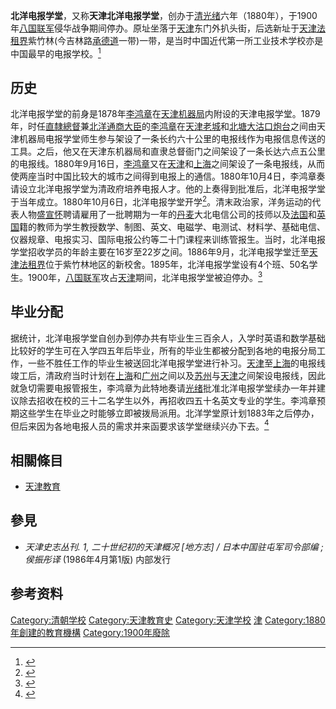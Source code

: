 {{Infobox University
|Name=北洋电报学堂
|EnglishName=
|SealImage=
|SealInfo=
|Motto=
|Established=1880年
|Type=电报学
|President=
|Location=[[天津市|天津市]]
|Campus=
|AreaTotal=
|Department=
|Faculty=
|Professor=
|Associate Professor=
|Assistant Professor=
|Lecturer=
|Student=
|Undergraduate=
|Postgraduate=
|Website=
}}

'''北洋电报学堂'''，又称'''天津北洋电报学堂'''，创办于[[清|清]][[光绪|光绪]]六年（1880年），于1900年[[八国联军|八国联军]]侵华战争期间停办。原址坐落于[[天津|天津]]东门外扒头街，后选新址于[[天津法租界|天津法租界]]紫竹林(今吉林路[[承德道|承德道]]一带)一带，是当时中国近代第一所工业技术学校亦是中国最早的电报学校。<ref>{{Cite web |url=http://tianjin.enorth.com.cn/system/2007/10/12/002136981.shtml |title=中国近代天津百个历史第一——教育 |accessdate=2011-02-08 |archive-date=2011-05-21 |archive-url=https://web.archive.org/web/20110521165202/http://tianjin.enorth.com.cn/system/2007/10/12/002136981.shtml |dead-url=no }}</ref>

== 历史 ==
北洋电报学堂的前身是1878年[[李鸿章|李鸿章]]在[[天津机器局|天津机器局]]内附设的天津电报学堂。1879年，时任[[直隸總督|直隸總督]]兼[[北洋通商大臣|北洋通商大臣]]的[[李鸿章|李鸿章]]在[[天津老城|天津老城]]和[[北塘|北塘]][[大沽口炮台|大沽口炮台]]之间由天津机器局电报学堂师生参与架设了一条长约六十公里的电报线作为电报信息传送的工具。之后，他又在天津东机器局和直隶总督衙门之间架设了一条长达六点五公里的电报线。1880年9月16日，[[李鸿章|李鸿章]]又在[[天津|天津]]和[[上海|上海]]之间架设了一条电报线，从而使两座当时中国比较大的城市之间得到电报上的通信。1880年10月4日，李鸿章奏请设立北洋电报学堂为清政府培养电报人才。他的上奏得到批准后，北洋电报学堂于当年成立。1880年10月6日，北洋电报学堂开学<ref>{{Cite book|title=近代中国报道 1839-1919 插图本|last=[[齐钟久|齐钟久]]主编；中国革命博物馆编|first=|publisher=北京：[[首都师范大学出版社|首都师范大学出版社]]|year=2000.06|isbn=7-81039-607-2|location=|pages=314}}</ref>。清末政治家，洋务运动的代表人物[[盛宣怀|盛宣怀]]聘请雇用了一批聘期为一年的[[丹麦|丹麦]]大北电信公司的技师以及[[法国|法国]]和[[英国|英国]]籍的教师为学生教授数学、制图、英文、电磁学、电测试、材料学、基础电信、仪器规章、电报实习、国际电报公约等二十门课程来训练管报生。当时，北洋电报学堂招收学员的年龄主要在16岁至22岁之间。1886年9月，北洋电报学堂迁至[[天津法租界|天津法租界]]位于紫竹林地区的新校舍。1895年，北洋电报学堂设有4个班、50名学生。1900年，[[八国联军|八国联军]]攻占[[天津|天津]]期间，北洋电报学堂被迫停办。<ref>{{Cite web |url=http://news.enorth.com.cn/system/2005/04/23/001011029.shtml |title=天津教育引领中国新学潮流 |accessdate=2011-02-08 |archive-date=2006-05-10 |archive-url=https://web.archive.org/web/20060510112542/http://news.enorth.com.cn/system/2005/04/23/001011029.shtml |dead-url=no }}</ref>

== 毕业分配 ==
据统计，北洋电报学堂自创办到停办共有毕业生三百余人，入学时英语和数学基础比较好的学生可在入学四五年后毕业，所有的毕业生都被分配到各地的电报分局工作，一些不胜任工作的毕业生被送回北洋电报学堂进行补习。[[天津|天津]]至[[上海|上海]]的电报线竣工后，清政府当时计划在[[上海|上海]]和[[广州|广州]]之间以及[[苏州|苏州]]与[[天津|天津]]之间架设电报线，因此就急切需要电报管报生，李鸿章为此特地奏请[[光绪|光绪]]批准北洋电报学堂续办一年并建议除去招收在校的三十二名学生以外，再招收四五十名英文专业的学生。李鸿章预期这些学生在毕业之时能够立即被拨局派用。北洋学堂原计划1883年之后停办，但后来因为各地电报人员的需求并来函要求该学堂继续兴办下去。<ref>{{Cite web |url=http://news.sina.com.cn/c/2003-12-08/01262309174.shtml |title=名家十日谈：中国最早的电报学堂 |accessdate=2011-02-08 |archive-date=2004-06-04 |archive-url=https://web.archive.org/web/20040604110856/http://news.sina.com.cn/c/2003-12-08/01262309174.shtml |dead-url=no }}</ref>

== 相關條目 ==
*[[天津教育|天津教育]]

== 參見 ==
*''天津史志丛刊. 1, 二十世纪初的天津概况 [地方志] / 日本中国驻屯军司令部编 ; 侯振彤译'' (1986年4月第1版)  内部发行

== 参考资料 ==
{{Reflist|2}}

{{天津近代历史文化专题}}
{{洋务运动}}
{{DEFAULTSORT:Beiyang北洋}}
[[Category:清朝学校|Category:清朝学校]]
[[Category:天津教育史|Category:天津教育史]]
[[Category:天津学校|Category:天津学校]]
[[Category:中国已不存在的大学|津]]
[[Category:1880年創建的教育機構|Category:1880年創建的教育機構]]
[[Category:1900年廢除|Category:1900年廢除]]